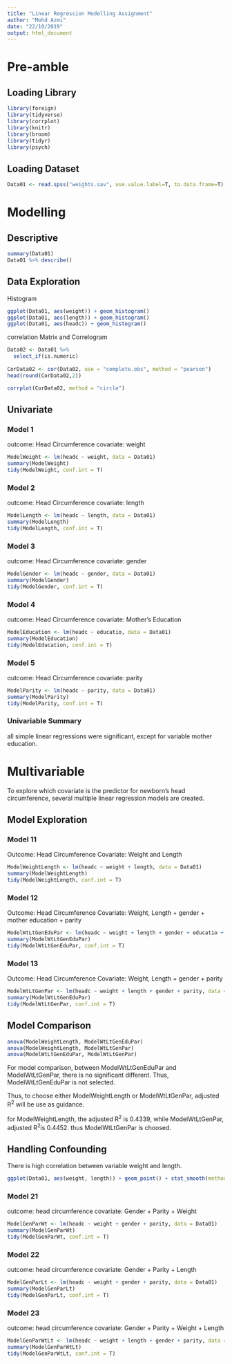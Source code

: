 ```yaml
---
title: "Linear Regression Modelling Assignment"
author: "Mohd Azmi"
date: "22/10/2019"
output: html_document
---
```


# Pre-amble

## Loading Library

```r
library(foreign)
library(tidyverse)
library(corrplot)
library(knitr)
library(broom)
library(tidyr)
library(psych)
```


## Loading Dataset

```r
Data01 <- read.spss("weights.sav", use.value.label=T, to.data.frame=T)
```

# Modelling

## Descriptive

```r
summary(Data01)
Data01 %>% describe()
```

## Data Exploration

Histogram

```r
ggplot(Data01, aes(weight)) + geom_histogram()
ggplot(Data01, aes(length)) + geom_histogram()
ggplot(Data01, aes(headc)) + geom_histogram()

```

correlation Matrix and Correlogram

```r
Data02 <- Data01 %>% 
  select_if(is.numeric)
  
CorData02 <- cor(Data02, use = "complete.obs", method = "pearson")
head(round(CorData02,2))

corrplot(CorData02, method = "circle")
```

## Univariate

### Model 1

outcome: Head Circumference
covariate: weight

```r

ModelWeight <- lm(headc ~ weight, data = Data01)
summary(ModelWeight)
tidy(ModelWeight, conf.int = T)
```

### Model 2

outcome: Head Circumference
covariate: length

```r

ModelLength <- lm(headc ~ length, data = Data01)
summary(ModelLength)
tidy(ModelLength, conf.int = T)
```

### Model 3

outcome: Head Circumference
covariate: gender

```r

ModelGender <- lm(headc ~ gender, data = Data01)
summary(ModelGender)
tidy(ModelGender, conf.int = T)
```

### Model 4

outcome: Head Circumference
covariate: Mother's Education

```r

ModelEducation <- lm(headc ~ educatio, data = Data01)
summary(ModelEducation)
tidy(ModelEducation, conf.int = T)
```

### Model 5

outcome: Head Circumference
covariate: parity

```r

ModelParity <- lm(headc ~ parity, data = Data01)
summary(ModelParity)
tidy(ModelParity, conf.int = T)
```

### Univariable Summary

all simple linear regressions were significant, except for variable mother education.

# Multivariable

To explore which covariate is the predictor for newborn's head circumference, several multiple linear regression models are created.

## Model Exploration

### Model 11

Outcome: Head Circumference
Covariate: Weight and Length

```r

ModelWeightLength <- lm(headc ~ weight + length, data = Data01)
summary(ModelWeightLength)
tidy(ModelWeightLength, conf.int = T)
```

### Model 12

Outcome: Head Circumference
Covariate: Weight, Length + gender + mother education + parity

```r

ModelWtLtGenEduPar <- lm(headc ~ weight + length + gender + educatio + parity, data = Data01)
summary(ModelWtLtGenEduPar)
tidy(ModelWtLtGenEduPar, conf.int = T)
```

### Model 13

Outcome: Head Circumference
Covariate: Weight, Length + gender + parity

```r

ModelWtLtGenPar <- lm(headc ~ weight + length + gender + parity, data = Data01)
summary(ModelWtLtGenEduPar)
tidy(ModelWtLtGenPar, conf.int = T)
```

## Model Comparison

```r
anova(ModelWeightLength, ModelWtLtGenEduPar)
anova(ModelWeightLength, ModelWtLtGenPar)
anova(ModelWtLtGenEduPar, ModelWtLtGenPar)
```

For model comparison, between ModelWtLtGenEduPar and ModelWtLtGenPar, there is no significant different. Thus, ModelWtLtGenEduPar is not selected. 

Thus, to choose either ModelWeightLength or ModelWtLtGenPar, adjusted R<sup>2</sup> will be use as guidance.

for ModelWeightLength, the adjusted R<sup>2</sup> is 0.4339, while ModelWtLtGenPar, adjusted R<sup>2</sup>is 0.4452. thus ModelWtLtGenPar is choosed.

## Handling Confounding

There is high correlation between variable weight and length.

```r
ggplot(Data01, aes(weight, length)) + geom_point() + stat_smooth(method = 'lm', col = 'green')
```


### Model 21

outcome: head circumference
covariate: Gender + Parity + Weight

```r
ModelGenParWt <- lm(headc ~ weight + gender + parity, data = Data01)
summary(ModelGenParWt)
tidy(ModelGenParWt, conf.int = T)

```

### Model 22

outcome: head circumference
covariate: Gender + Parity + Length

```r
ModelGenParLt <- lm(headc ~ weight + gender + parity, data = Data01)
summary(ModelGenParLt)
tidy(ModelGenParLt, conf.int = T)
```

### Model 23

outcome: head circumference
covariate: Gender + Parity + Weight + Length

```r
ModelGenParWtLt <- lm(headc ~ weight + length + gender + parity, data = Data01)
summary(ModelGenParWtLt)
tidy(ModelGenParWtLt, conf.int = T)
```

